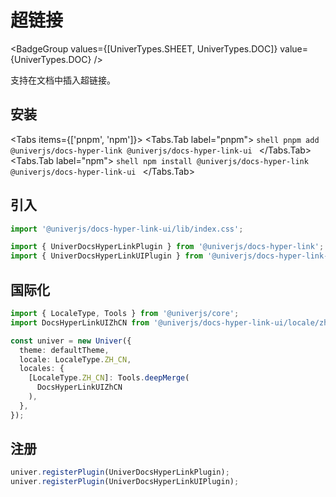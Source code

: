 
# 超链接

<BadgeGroup values={[UniverTypes.SHEET, UniverTypes.DOC]} value={UniverTypes.DOC} />

支持在文档中插入超链接。

## 安装

<Tabs items={['pnpm', 'npm']}>
  <Tabs.Tab label="pnpm">
    ```shell
    pnpm add @univerjs/docs-hyper-link @univerjs/docs-hyper-link-ui
    ```
  </Tabs.Tab>
  <Tabs.Tab label="npm">
    ```shell
    npm install @univerjs/docs-hyper-link @univerjs/docs-hyper-link-ui
    ```
  </Tabs.Tab>
</Tabs>

## 引入

```typescript
import '@univerjs/docs-hyper-link-ui/lib/index.css';

import { UniverDocsHyperLinkPlugin } from '@univerjs/docs-hyper-link';
import { UniverDocsHyperLinkUIPlugin } from '@univerjs/docs-hyper-link-ui';
```

## 国际化

```typescript
import { LocaleType, Tools } from '@univerjs/core';
import DocsHyperLinkUIZhCN from '@univerjs/docs-hyper-link-ui/locale/zh-CN';

const univer = new Univer({
  theme: defaultTheme,
  locale: LocaleType.ZH_CN,
  locales: {
    [LocaleType.ZH_CN]: Tools.deepMerge(
      DocsHyperLinkUIZhCN
    ),
  },
});
```

## 注册

```typescript
univer.registerPlugin(UniverDocsHyperLinkPlugin);
univer.registerPlugin(UniverDocsHyperLinkUIPlugin);
```
